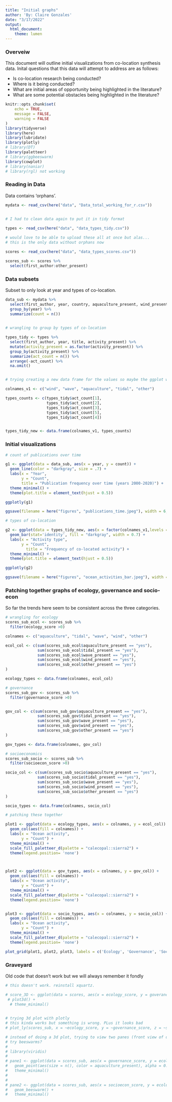 ```yaml
---
title: "Initial graphs"
author: 'By: Claire Gonzales'
date: "3/17/2022"
output: 
  html_document: 
    theme: lumen
---
```


### Overveiw

This document will outline initial visualizations from co-location synthesis data. Inital questions that this data will attempt to address are as follows:

- Is co-location research being conducted?
- Where is it being conducted?
- What are initial areas of opportunity being highlighted in the literature?
- What are some potential obstacles being highlighted in the literature? 


```r
knitr::opts_chunk$set(
	echo = TRUE,
	message = FALSE,
	warning = FALSE
)
library(tidyverse)
library(here)
library(lubridate)
library(plotly)
# library(DT)
library(paletteer)
# library(ggbeeswarm)
library(cowplot)
# library(naniar)
# library(rgl) not working
```

### Reading in Data

Data contains 'orphans'. 

```r

mydata <- read_csv(here("data", "Data_total_working_for_r.csv"))
  
```


```r
# I had to clean data again to put it in tidy format

types <- read_csv(here("data", "data_types_tidy.csv"))
```

```r
# would love to be able to upload these all at once but alas...
# this is the only data without orphans now

scores <- read_csv(here("data", "data_types_scores.csv"))

scores_sub <- scores %>%
  select(first_author:other_present)
```


### Data subsets

Subset to only look at year and types of co-location. 

```r
data_sub <- mydata %>% 
  select(first_author, year, country, aquaculture_present, wind_present, wave_present, tidal_present, other_present) %>% 
  group_by(year) %>% 
  summarize(count = n())
  

```


```r
# wrangling to group by types of co-location

types_tidy <- types %>% 
  select(first_author, year, title, activity_present) %>% 
  mutate(activity_present = as.factor(activity_present)) %>% 
  group_by(activity_present) %>% 
  summarize(act_count = n()) %>% 
  arrange(-act_count) %>% 
  na.omit()


# trying creating a new data frame for the values so maybe the ggplot will be happier

colnames_v1 <- c("wind", "wave", "aquaculture", "tidal", "other")

types_counts <- c(types_tidy$act_count[1],
                  types_tidy$act_count[2],
                  types_tidy$act_count[3],
                  types_tidy$act_count[5],
                  types_tidy$act_count[4])


types_tidy_new <- data.frame(colnames_v1, types_counts)

```


### Initial visualizations

```r
# count of publications over time

g1 <- ggplot(data = data_sub, aes(x = year, y = count)) +
  geom_line(color = "darkgray", size = .7) +
  labs(x = "Year",
       y = "Count",
       title = "Publication frequency over time (years 2000-2020)") +
  theme_minimal() +
  theme(plot.title = element_text(hjust = 0.5))

ggplotly(g1)
```


```r
ggsave(filename = here("figures", "publications_time.jpeg"), width = 6, height = 5, units = "in")

```


```r
# types of co-location

g2 <- ggplot(data = types_tidy_new, aes(x = factor(colnames_v1,levels = colnames_v1), y = types_counts)) +
  geom_bar(stat='identity', fill = "darkgray", width = 0.7) +
  labs(x = "Activity type",
       y = "Count",
         title = "Frequency of co-located activity") +
  theme_minimal() +
  theme(plot.title = element_text(hjust = 0.5))

ggplotly(g2)
```


```r
ggsave(filename = here("figures", "ocean_activities_bar.jpeg"), width = 6, height = 5, units = "in")

```

### Patching together graphs of ecology, governance and socio-econ

So far the trends here seem to be consistent across the three categories.

```r
# wrangling for ecology
scores_sub_ecol <- scores_sub %>%
  filter(ecology_score >0) 

colnames <- c("aquaculture", "tidal", "wave", "wind", "other")

ecol_col <- c(sum(scores_sub_ecol$aquaculture_present == "yes"),
              sum(scores_sub_ecol$tidal_present == "yes"),
              sum(scores_sub_ecol$wave_present == "yes"),
              sum(scores_sub_ecol$wind_present == "yes"),
              sum(scores_sub_ecol$other_present == "yes")
)

ecology_types <- data.frame(colnames, ecol_col)

# governance
scores_sub_gov <- scores_sub %>%
  filter(governance_score >0) 


gov_col <- c(sum(scores_sub_gov$aquaculture_present == "yes"),
              sum(scores_sub_gov$tidal_present == "yes"),
              sum(scores_sub_gov$wave_present == "yes"),
              sum(scores_sub_gov$wind_present == "yes"),
              sum(scores_sub_gov$other_present == "yes")
)

gov_types <- data.frame(colnames, gov_col)

# socioeconomics
scores_sub_socio <- scores_sub %>%
  filter(socioecon_score >0) 

socio_col <- c(sum(scores_sub_socio$aquaculture_present == "yes"),
              sum(scores_sub_socio$tidal_present == "yes"),
              sum(scores_sub_socio$wave_present == "yes"),
              sum(scores_sub_socio$wind_present == "yes"),
              sum(scores_sub_socio$other_present == "yes")
)

socio_types <- data.frame(colnames, socio_col)

```

```r
# patching these together

plot1 <- ggplot(data = ecology_types, aes(x = colnames, y = ecol_col)) +
  geom_col(aes(fill = colnames)) +
  labs(x = "Ocean activity",
       y = "Count") +
  theme_minimal() +
  scale_fill_paletteer_d(palette = "calecopal::sierra2") +
  theme(legend.position= 'none')



plot2 <- ggplot(data = gov_types, aes(x = colnames, y = gov_col)) +
  geom_col(aes(fill = colnames)) +
  labs(x = "Ocean activity",
       y = "Count") +
  theme_minimal() +
  scale_fill_paletteer_d(palette = "calecopal::sierra2") +
  theme(legend.position= 'none')


plot3 <- ggplot(data = socio_types, aes(x = colnames, y = socio_col)) +
  geom_col(aes(fill = colnames)) +
  labs(x = "Ocean activity",
       y = "Count") +
  theme_minimal() +
  scale_fill_paletteer_d(palette = "calecopal::sierra2") +
  theme(legend.position= 'none')

plot_grid(plot1, plot2, plot3, labels = c('Ecology', 'Governance', 'Socio-economics'), label_size = 10, label_x = c(0.3, 0.3, 0.2), align = "h")

```



### Graveyard
Old code that doesn't work but we will always remember it fondly

```r
# this doesn't work. reinstall xquartz.

# score_3D <- ggplot(data = scores, aes(x = ecology_score, y = goverance_score, z = socioecon_scores)) +
 # plot3d() +
  # theme_minimal()
  
```

```r
# trying 3d plot with plotly
# this kinda works but something is wrong. PLus it looks bad
# plot_ly(scores_sub, x = ~ecology_score, y = ~governance_score, z = ~socioecon_score, type ="scatter3d", mode ="markers", color = ~aquaculture_present)
```

```r
# instead of doing a 3d plot, trying to view two panes (front view of data, side view of data)
# try beeswarms?
# 
# library(viridis)
# 
# pane1 <- ggplot(data = scores_sub, aes(x = governance_score, y = ecology_score)) +
#   geom_point(aes(size = n(), color = aquaculture_present), alpha = 0.7) +
#   theme_minimal()
# 
# 
# pane2 <- ggplot(data = scores_sub, aes(x = socioecon_score, y = ecology_score)) +
#   geom_beeswarm() +
#   theme_minimal()
```


